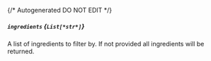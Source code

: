 {/* Autogenerated DO NOT EDIT  */}
##### `ingredients` *{`List[*str*]`}*
A list of ingredients to filter by. If not provided all ingredients will be returned.

